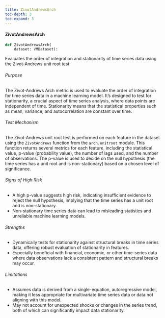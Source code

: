 ```yaml
---
title: ZivotAndrewsArch
toc-depth: 3
toc-expand: 3
---
```






  
#### ZivotAndrewsArch

```python
def ZivotAndrewsArch(
    dataset: VMDataset):
```

Evaluates the order of integration and stationarity of time series data using the Zivot-Andrews unit root test.

###### Purpose

The Zivot-Andrews Arch metric is used to evaluate the order of integration for time series data in a machine
learning model. It's designed to test for stationarity, a crucial aspect of time series analysis, where data points
are independent of time. Stationarity means that the statistical properties such as mean, variance, and
autocorrelation are constant over time.

###### Test Mechanism

The Zivot-Andrews unit root test is performed on each feature in the dataset using the `ZivotAndrews` function from
the `arch.unitroot` module. This function returns several metrics for each feature, including the statistical
value, p-value (probability value), the number of lags used, and the number of observations. The p-value is used to
decide on the null hypothesis (the time series has a unit root and is non-stationary) based on a chosen level of
significance.

###### Signs of High Risk

- A high p-value suggests high risk, indicating insufficient evidence to reject the null hypothesis, implying that
the time series has a unit root and is non-stationary.
- Non-stationary time series data can lead to misleading statistics and unreliable machine learning models.

###### Strengths

- Dynamically tests for stationarity against structural breaks in time series data, offering robust evaluation of
stationarity in features.
- Especially beneficial with financial, economic, or other time-series data where data observations lack a
consistent pattern and structural breaks may occur.

###### Limitations

- Assumes data is derived from a single-equation, autoregressive model, making it less appropriate for multivariate
time series data or data not aligning with this model.
- May not account for unexpected shocks or changes in the series trend, both of which can significantly impact data
stationarity.




 